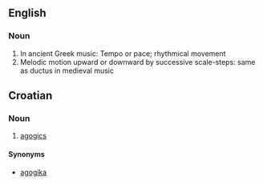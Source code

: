==English==

===Noun===
{{en-noun}}

# In ancient Greek music: Tempo or pace; rhythmical movement
# Melodic motion upward or downward by successive scale-steps: same as ductus in medieval music

==Croatian==

===Noun===
{{hr-noun|f}}

# [[agogics]]

====Synonyms====
* [[agogika#Croatian|agogika]]